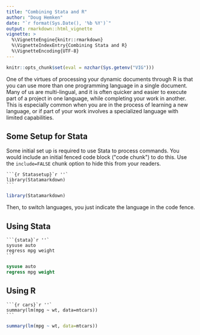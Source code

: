 ```yaml
---
title: "Combining Stata and R"
author: "Doug Hemken"
date: "`r format(Sys.Date(), '%b %Y')`"
output: rmarkdown::html_vignette
vignette: >
  %\VignetteEngine{knitr::rmarkdown}
  %\VignetteIndexEntry{Combining Stata and R}
  %\VignetteEncoding{UTF-8}
---
```



```r
knitr::opts_chunk$set(eval = nzchar(Sys.getenv("VIG")))
```

One of the virtues of processing your dynamic documents through R
is that you can use more than one programming language in a single
document.  Many of us are multi-lingual, and it is often quicker 
and easier to execute part of a project in one language, while 
completing your work in another.  This is especially common when
you are in the process of learning a new language, or if part of
your work involves a specialized language with limited capabilities.

## Some Setup for Stata
Some initial set up is required to use Stata to process commands. 
You would include an initial fenced code block (\"code chunk\")
to do this.  Use the `include=FALSE`
chunk option to hide this from your readers.

````
```{r Statasetup}`r ''`
library(Statamarkdown)
```
````

```r
library(Statamarkdown)
```

Then, to switch languages, you just indicate the language in
the code fence.

## Using Stata 

````
```{stata}`r ''`
sysuse auto
regress mpg weight
```
````

```stata
sysuse auto
regress mpg weight
```

## Using R

````
```{r cars}`r ''`
summary(lm(mpg ~ wt, data=mtcars))
```
````

```r
summary(lm(mpg ~ wt, data=mtcars))
```

